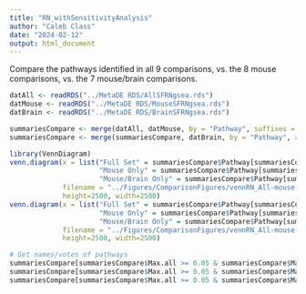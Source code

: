 ```yaml
---
title: "RN_withSensitivityAnalysis"
author: "Caleb Class"
date: "2024-02-12"
output: html_document
---
```


Compare the pathways identified in all 9 comparisons, vs. the 8 mouse comparisons,
vs. the 7 mouse/brain comparisons.


```r

datAll <- readRDS("../MetaDE RDS/AllSFRNgsea.rds")
datMouse <- readRDS("../MetaDE RDS/MouseSFRNgsea.rds")
datBrain <- readRDS("../MetaDE RDS/BrainSFRNgsea.rds")

```

```r

summariesCompare <- merge(datAll, datMouse, by = "Pathway", suffixes = c(".all", ".mouse"), all = FALSE)
summariesCompare <- merge(summariesCompare, datBrain, by = "Pathway", all = FALSE)

library(VennDiagram)
venn.diagram(x = list("Full Set" = summariesCompare$Pathway[summariesCompare$Max.all < 0.05],
                      "Mouse Only" = summariesCompare$Pathway[summariesCompare$Max.mouse < 0.05],
                      "Mouse/Brain Only" = summariesCompare$Pathway[summariesCompare$Max < 0.05]),
             filename = "../Figures/ComparisonFigures/vennRN_All-mouse-brain_pmax.tiff",
             height=2500, width=2500)
venn.diagram(x = list("Full Set" = summariesCompare$Pathway[summariesCompare$Fish.all < 0.05],
                      "Mouse Only" = summariesCompare$Pathway[summariesCompare$Fish.mouse < 0.05],
                      "Mouse/Brain Only" = summariesCompare$Pathway[summariesCompare$Fish < 0.05]),
             filename = "../Figures/ComparisonFigures/vennRN_All-mouse-brain_fish.tiff",
             height=2500, width=2500)


```

```r

# Get names/votes of pathways
summariesCompare[summariesCompare$Max.all >= 0.05 & summariesCompare$Max.mouse >= 0.05 & summariesCompare$Max < 0.05, c("Pathway", "Vote")]
summariesCompare[summariesCompare$Max.all >= 0.05 & summariesCompare$Max.mouse < 0.05 & summariesCompare$Max < 0.05, c("Pathway", "Vote.mouse")]
summariesCompare[summariesCompare$Max.all >= 0.05 & summariesCompare$Max.mouse < 0.05 & summariesCompare$Max >= 0.05, c("Pathway", "Vote.mouse")]

```
